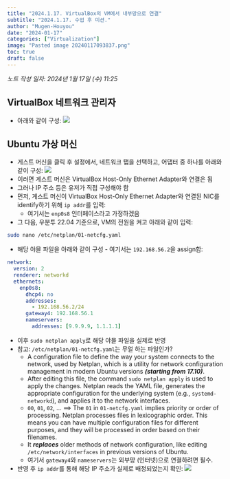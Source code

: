```yaml
---
title: "2024.1.17. VirtualBox의 VM에서 내부망으로 연결"
subtitle: "2024.1.17. 수업 후 미션."
author: "Mugen-Houyou"
date: "2024-01-17"
categories: ["Virtualization"]
image: "Pasted image 20240117093837.png"
toc: true
draft: false
---
```


*노트 작성 일자: 2024년 1월 17일 (수) 11:25*

## VirtualBox 네트워크 관리자
- 아래와 같이 구성:
![](Pasted image 20240117093837.png)

## Ubuntu 가상 머신
- 게스트 머신을 클릭 후 설정에서, 네트워크 탭을 선택하고, 어댑터 중 하나를 아래와 같이 구성:
![](Pasted image 20240117094248.png)
 - 이러면 게스트 머신은 VirtualBox Host-Only Ethernet Adapter와 연결은 됨
 - 그러나 IP 주소 등은 유저가 직접 구성해야 함
 - 먼저, 게스트 머신이 VirtualBox Host-Only Ethernet Adapter와 연결된 NIC를 identify하기 위해 `ip addr`를 입력:
	 - 여기서는 `enp0s8` 인터페이스라고 가정하겠음
 - 그 다음, 우분투 22.04 기준으로, VM의 전원을 켜고 아래와 같이 입력:
```bash
sudo nano /etc/netplan/01-netcfg.yaml
```
- 해당 야믈 파일을 아래와 같이 구성 - 여기서는 `192.168.56.2`을 assign함:
```yaml
network:
  version: 2
  renderer: networkd
  ethernets:
    enp0s8:
      dhcp4: no
      addresses:
        - 192.168.56.2/24
      gateway4: 192.168.56.1
      nameservers:
        addresses: [9.9.9.9, 1.1.1.1]
```
- 이후 `sudo netplan apply`로 해당 야믈 파일을 실제로 반영
- 참고:  `/etc/netplan/01-netcfg.yaml`는 무얼 하는 파일인가?
	- A configuration file to define the way your system connects to the network, used by Netplan, which is a utility for network configuration management in modern Ubuntu versions ***(starting from 17.10)***. 
	- After editing this file, the command `sudo netplan apply` is used to apply the changes. Netplan reads the YAML file, generates the appropriate configuration for the underlying system (e.g., `systemd-networkd`), and applies it to the network interfaces.
	- `00`, `01`, `02`, ... ==> The `01` in `01-netcfg.yaml` implies priority or order of processing. Netplan processes files in lexicographic order. This means you can have multiple configuration files for different purposes, and they will be processed in order based on their filenames.
	- It ***replaces*** older methods of network configuration, like editing `/etc/network/interfaces` in previous versions of Ubuntu.
	- 여기서 `gateway4`와 `nameservers`는 외부망 (인터넷)으로 연결하려면 필수.
- 반영 후 `ip addr`를 통해 해당 IP 주소가 실제로 배정되었는지 확인: 
![](Pasted image 20240117114821.png)